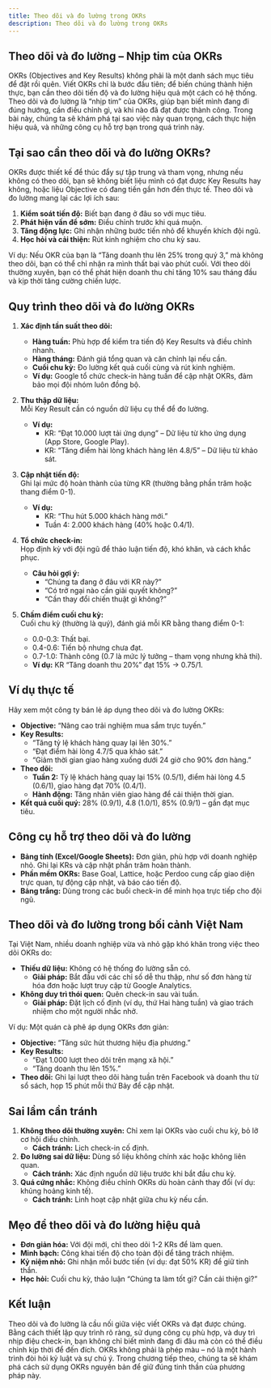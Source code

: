 ```yaml
---
title: Theo dõi và đo lường trong OKRs
description: Theo dõi và đo lường trong OKRs
---
```


## Theo dõi và đo lường – Nhịp tim của OKRs
OKRs (Objectives and Key Results) không phải là một danh sách mục tiêu để đặt rồi quên. Viết OKRs chỉ là bước đầu tiên; để biến chúng thành hiện thực, bạn cần theo dõi tiến độ và đo lường hiệu quả một cách có hệ thống. Theo dõi và đo lường là “nhịp tim” của OKRs, giúp bạn biết mình đang đi đúng hướng, cần điều chỉnh gì, và khi nào đã đạt được thành công. Trong bài này, chúng ta sẽ khám phá tại sao việc này quan trọng, cách thực hiện hiệu quả, và những công cụ hỗ trợ bạn trong quá trình này.

## Tại sao cần theo dõi và đo lường OKRs?
OKRs được thiết kế để thúc đẩy sự tập trung và tham vọng, nhưng nếu không có theo dõi, bạn sẽ không biết liệu mình có đạt được Key Results hay không, hoặc liệu Objective có đang tiến gần hơn đến thực tế. Theo dõi và đo lường mang lại các lợi ích sau:  
1. **Kiểm soát tiến độ:** Biết bạn đang ở đâu so với mục tiêu.  
2. **Phát hiện vấn đề sớm:** Điều chỉnh trước khi quá muộn.  
3. **Tăng động lực:** Ghi nhận những bước tiến nhỏ để khuyến khích đội ngũ.  
4. **Học hỏi và cải thiện:** Rút kinh nghiệm cho chu kỳ sau.  

Ví dụ: Nếu OKR của bạn là “Tăng doanh thu lên 25% trong quý 3,” mà không theo dõi, bạn có thể chỉ nhận ra mình thất bại vào phút cuối. Với theo dõi thường xuyên, bạn có thể phát hiện doanh thu chỉ tăng 10% sau tháng đầu và kịp thời tăng cường chiến lược.

## Quy trình theo dõi và đo lường OKRs

1. **Xác định tần suất theo dõi:**  
   - **Hàng tuần:** Phù hợp để kiểm tra tiến độ Key Results và điều chỉnh nhanh.  
   - **Hàng tháng:** Đánh giá tổng quan và căn chỉnh lại nếu cần.  
   - **Cuối chu kỳ:** Đo lường kết quả cuối cùng và rút kinh nghiệm.  
   - **Ví dụ:** Google tổ chức check-in hàng tuần để cập nhật OKRs, đảm bảo mọi đội nhóm luôn đồng bộ.  

2. **Thu thập dữ liệu:**  
   Mỗi Key Result cần có nguồn dữ liệu cụ thể để đo lường.  
   - **Ví dụ:**  
     - KR: “Đạt 10.000 lượt tải ứng dụng” – Dữ liệu từ kho ứng dụng (App Store, Google Play).  
     - KR: “Tăng điểm hài lòng khách hàng lên 4.8/5” – Dữ liệu từ khảo sát.  

3. **Cập nhật tiến độ:**  
   Ghi lại mức độ hoàn thành của từng KR (thường bằng phần trăm hoặc thang điểm 0-1).  
   - **Ví dụ:**  
     - KR: “Thu hút 5.000 khách hàng mới.”  
     - Tuần 4: 2.000 khách hàng (40% hoặc 0.4/1).  

4. **Tổ chức check-in:**  
   Họp định kỳ với đội ngũ để thảo luận tiến độ, khó khăn, và cách khắc phục.  
   - **Câu hỏi gợi ý:**  
     - “Chúng ta đang ở đâu với KR này?”  
     - “Có trở ngại nào cần giải quyết không?”  
     - “Cần thay đổi chiến thuật gì không?”  

5. **Chấm điểm cuối chu kỳ:**  
   Cuối chu kỳ (thường là quý), đánh giá mỗi KR bằng thang điểm 0-1:  
   - 0.0-0.3: Thất bại.  
   - 0.4-0.6: Tiến bộ nhưng chưa đạt.  
   - 0.7-1.0: Thành công (0.7 là mức lý tưởng – tham vọng nhưng khả thi).  
   - **Ví dụ:** KR “Tăng doanh thu 20%” đạt 15% → 0.75/1.  

## Ví dụ thực tế
Hãy xem một công ty bán lẻ áp dụng theo dõi và đo lường OKRs:  
- **Objective:** “Nâng cao trải nghiệm mua sắm trực tuyến.”  
- **Key Results:**  
  - “Tăng tỷ lệ khách hàng quay lại lên 30%.”  
  - “Đạt điểm hài lòng 4.7/5 qua khảo sát.”  
  - “Giảm thời gian giao hàng xuống dưới 24 giờ cho 90% đơn hàng.”  
- **Theo dõi:**  
  - **Tuần 2:** Tỷ lệ khách hàng quay lại 15% (0.5/1), điểm hài lòng 4.5 (0.6/1), giao hàng đạt 70% (0.4/1).  
  - **Hành động:** Tăng nhân viên giao hàng để cải thiện thời gian.  
- **Kết quả cuối quý:** 28% (0.9/1), 4.8 (1.0/1), 85% (0.9/1) – gần đạt mục tiêu.

## Công cụ hỗ trợ theo dõi và đo lường
- **Bảng tính (Excel/Google Sheets):** Đơn giản, phù hợp với doanh nghiệp nhỏ. Ghi lại KRs và cập nhật phần trăm hoàn thành.  
- **Phần mềm OKRs:** Base Goal, Lattice, hoặc Perdoo cung cấp giao diện trực quan, tự động cập nhật, và báo cáo tiến độ.  
- **Bảng trắng:** Dùng trong các buổi check-in để minh họa trực tiếp cho đội ngũ.  

## Theo dõi và đo lường trong bối cảnh Việt Nam
Tại Việt Nam, nhiều doanh nghiệp vừa và nhỏ gặp khó khăn trong việc theo dõi OKRs do:  
- **Thiếu dữ liệu:** Không có hệ thống đo lường sẵn có.  
  - **Giải pháp:** Bắt đầu với các chỉ số dễ thu thập, như số đơn hàng từ hóa đơn hoặc lượt truy cập từ Google Analytics.  
- **Không duy trì thói quen:** Quên check-in sau vài tuần.  
  - **Giải pháp:** Đặt lịch cố định (ví dụ, thứ Hai hàng tuần) và giao trách nhiệm cho một người nhắc nhở.  

Ví dụ: Một quán cà phê áp dụng OKRs đơn giản:  
- **Objective:** “Tăng sức hút thương hiệu địa phương.”  
- **Key Results:**  
  - “Đạt 1.000 lượt theo dõi trên mạng xã hội.”  
  - “Tăng doanh thu lên 15%.”  
- **Theo dõi:** Ghi lại lượt theo dõi hàng tuần trên Facebook và doanh thu từ sổ sách, họp 15 phút mỗi thứ Bảy để cập nhật.

## Sai lầm cần tránh
1. **Không theo dõi thường xuyên:** Chỉ xem lại OKRs vào cuối chu kỳ, bỏ lỡ cơ hội điều chỉnh.  
   - **Cách tránh:** Lịch check-in cố định.  
2. **Đo lường sai dữ liệu:** Dùng số liệu không chính xác hoặc không liên quan.  
   - **Cách tránh:** Xác định nguồn dữ liệu trước khi bắt đầu chu kỳ.  
3. **Quá cứng nhắc:** Không điều chỉnh OKRs dù hoàn cảnh thay đổi (ví dụ: khủng hoảng kinh tế).  
   - **Cách tránh:** Linh hoạt cập nhật giữa chu kỳ nếu cần.  

## Mẹo để theo dõi và đo lường hiệu quả
- **Đơn giản hóa:** Với đội mới, chỉ theo dõi 1-2 KRs để làm quen.  
- **Minh bạch:** Công khai tiến độ cho toàn đội để tăng trách nhiệm.  
- **Kỷ niệm nhỏ:** Ghi nhận mỗi bước tiến (ví dụ: đạt 50% KR) để giữ tinh thần.  
- **Học hỏi:** Cuối chu kỳ, thảo luận “Chúng ta làm tốt gì? Cần cải thiện gì?”  

## Kết luận
Theo dõi và đo lường là cầu nối giữa việc viết OKRs và đạt được chúng. Bằng cách thiết lập quy trình rõ ràng, sử dụng công cụ phù hợp, và duy trì nhịp điệu check-in, bạn không chỉ biết mình đang đi đâu mà còn có thể điều chỉnh kịp thời để đến đích. OKRs không phải là phép màu – nó là một hành trình đòi hỏi kỷ luật và sự chú ý. Trong chương tiếp theo, chúng ta sẽ khám phá cách sử dụng OKRs nguyên bản để giữ đúng tinh thần của phương pháp này.
